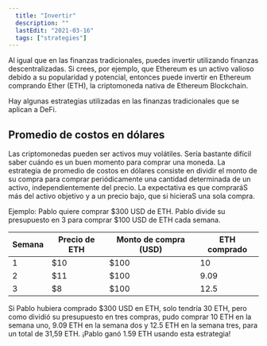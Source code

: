```yaml
---
  title: "Invertir"
  description: ""
  lastEdit: "2021-03-16"
  tags: ["strategies"]
---
```


Al igual que en las finanzas tradicionales, puedes invertir utilizando finanzas descentralizadas. Si crees, por ejemplo, que Ethereum es un activo valioso debido a su popularidad y potencial, entonces puede invertir en Ethereum comprando Ether (ETH), la criptomoneda nativa de Ethereum Blockchain.

Hay algunas estrategias utilizadas en las finanzas tradicionales que se aplican a DeFi.

## Promedio de costos en dólares

Las criptomonedas pueden ser activos muy volátiles. Sería bastante difícil saber cuándo es un buen momento para comprar una moneda. La estrategia de promedio de costos en dólares consiste en dividir el monto de su compra para comprar periódicamente una cantidad determinada de un activo, independientemente del precio. La expectativa es que compraráS más del activo objetivo y a un precio bajo, que si hicieraS una sola compra.

Ejemplo: Pablo quiere comprar $300 USD de ETH. Pablo divide su presupuesto en 3 para comprar $100 USD de ETH cada semana.

| Semana | Precio de ETH | Monto de compra (USD) | ETH comprado |
| ------ | ------------- | --------------------- | ------------ |
| 1      | $10           | $100                  | 10           |
| 2      | $11           | $100                  | 9.09         |
| 3      | $8            | $100                  | 12.5         |

Si Pablo hubiera comprado $300 USD en ETH, solo tendría 30 ETH, pero como dividió su presupuesto en tres compras, pudo comprar 10 ETH en la semana uno, 9.09 ETH en la semana dos y 12.5 ETH en la semana tres, para un total de 31,59 ETH. ¡Pablo ganó 1.59 ETH usando esta estrategia!
